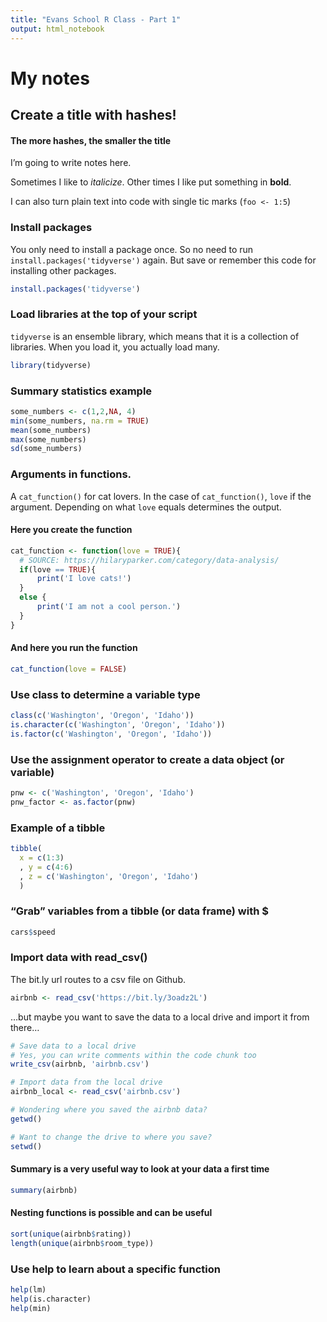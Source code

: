 ```yaml
---
title: "Evans School R Class - Part 1"
output: html_notebook
---
```


# My notes
## Create a title with hashes!
#### The more hashes, the smaller the title

I'm going to write notes here.

Sometimes I like to *italicize*. Other times I like put something in **bold**.

I can also turn plain text into code with single tic marks (`foo <- 1:5`)

### Install packages

You only need to install a package once. So no need to run `install.packages('tidyverse')` again. But save or remember this code for installing other packages.

```r
install.packages('tidyverse')
```

### Load libraries at the top of your script

`tidyverse` is an ensemble library, which means that it is a collection of libraries. When you load it, you actually load many. 

```r
library(tidyverse)
```

### Summary statistics example

```r
some_numbers <- c(1,2,NA, 4)
min(some_numbers, na.rm = TRUE)
mean(some_numbers)
max(some_numbers)
sd(some_numbers)
```


### Arguments in functions.

A `cat_function()` for cat lovers. In the case of `cat_function()`, `love` if the argument. Depending on what `love` equals determines the output.

#### Here you create the function

```r
cat_function <- function(love = TRUE){
  # SOURCE: https://hilaryparker.com/category/data-analysis/
  if(love == TRUE){
      print('I love cats!')
  }
  else {
      print('I am not a cool person.') 
  }
}
```

#### And here you run the function

```r
cat_function(love = FALSE)
```


### Use class to determine a variable type

```r
class(c('Washington', 'Oregon', 'Idaho'))
is.character(c('Washington', 'Oregon', 'Idaho'))
is.factor(c('Washington', 'Oregon', 'Idaho'))
```

### Use the assignment operator to create a data object (or variable)

```r
pnw <- c('Washington', 'Oregon', 'Idaho')
pnw_factor <- as.factor(pnw)
```

### Example of a tibble

```r
tibble(
  x = c(1:3)
  , y = c(4:6)
  , z = c('Washington', 'Oregon', 'Idaho')
  )
```

### "Grab" variables from a tibble (or data frame) with $

```r
cars$speed
```

### Import data with read_csv()

The bit.ly url routes to a csv file on Github.

```r
airbnb <- read_csv('https://bit.ly/3oadz2L')
```

...but maybe you want to save the data to a local drive and import it from there...

```r
# Save data to a local drive
# Yes, you can write comments within the code chunk too
write_csv(airbnb, 'airbnb.csv')

# Import data from the local drive
airbnb_local <- read_csv('airbnb.csv')

# Wondering where you saved the airbnb data?
getwd()

# Want to change the drive to where you save?
setwd()
```

#### Summary is a very useful way to look at your data a first time

```r
summary(airbnb)
```

#### Nesting functions is possible and can be useful

```r
sort(unique(airbnb$rating))
length(unique(airbnb$room_type))
```

### Use help to learn about a specific function

```r
help(lm)
help(is.character)
help(min)
```

